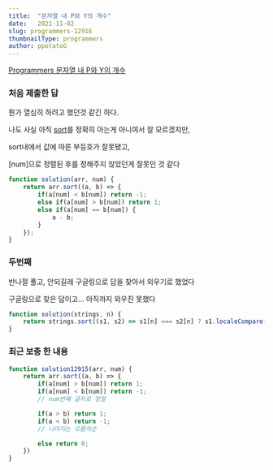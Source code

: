 ```yaml
---
title:  "문자열 내 P와 Y의 개수"
date:   2021-11-02
slug: programmers-12916
thumbnailType: programmers
author: ppotatoG
---
```

[Programmers 문자열 내 P와 Y의 개수](https://programmers.co.kr/learn/courses/30/lessons/12916?language=javascript)

### 처음 제출한 답

뭔가 열심히 하려고 했던것 같긴 하다.

나도 사실 아직 [sort](https://developer.mozilla.org/ko/docs/Web/JavaScript/Reference/Global_Objects/Array/sort)를 정확히 아는게 아니여서 잘 모르겠지만,

sort내에서 값에 따른 부등호가 잘못됐고,

[num]으로 정렬된 후를 정해주지 않았던게 잘못인 것 같다

```js
function solution(arr, num) {
    return arr.sort((a, b) => {
        if(a[num] < b[num]) return -1;
        else if(a[num] > b[num]) return 1;
        else if(a[num] == b[num]) {
            a - b;
        }
    });
}
```

### 두번째

반나절 풀고, 안되길래 구글링으로 답을 찾아서 외우기로 했었다

구글링으로 찾은 답이고... 아직까지 외우진 못했다

```js
function solution(strings, n) {
    return strings.sort((s1, s2) => s1[n] === s2[n] ? s1.localeCompare(s2) : s1[n].localeCompare(s2[n]));
}
```

### 최근 보충 한 내용

```js
function solution12915(arr, num) {
    return arr.sort((a, b) => {
        if(a[num] > b[num]) return 1;
        if(a[num] < b[num]) return -1;
        // num번째 글자로 정렬

        if(a > b) return 1;
        if(a < b) return -1;
        // 나머지는 오름차순

        else return 0;
    })
}
```
